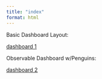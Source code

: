 ```yaml
---
title: "index"
format: html
---
```


Basic Dashboard Layout:

[dashboard 1](dashboard1.qmd)

Observable Dashboard w/Penguins:

[dashboard 2](dashboard2.qmd)
